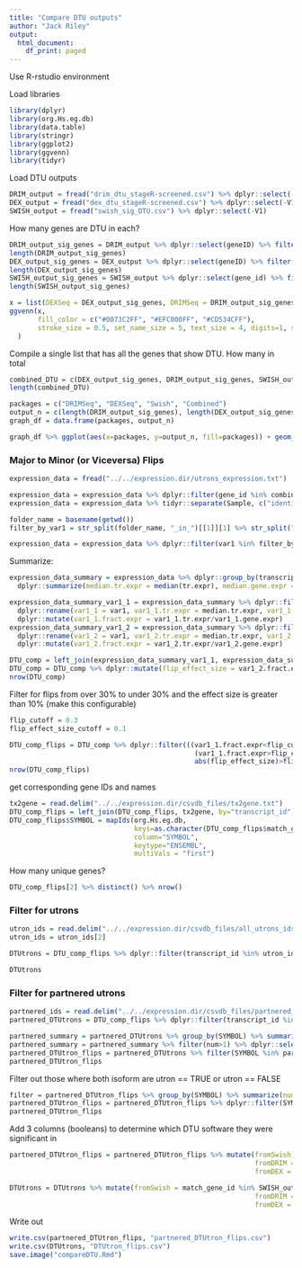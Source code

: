 ---
title: "Compare DTU outputs"
author: "Jack Riley"
output: 
  html_document:
    df_print: paged
---

Use R-rstudio environment

Load libraries

```{r setup, warning = FALSE}
library(dplyr)
library(org.Hs.eg.db)
library(data.table)
library(stringr)
library(ggplot2)
library(ggvenn)
library(tidyr)
```

Load DTU outputs

```{r load_DTU_outputs}
DRIM_output = fread("drim_dtu_stageR-screened.csv") %>% dplyr::select(-V1)
DEX_output = fread("dex_dtu_stageR-screened.csv") %>% dplyr::select(-V1)
SWISH_output = fread("swish_sig_DTU.csv") %>% dplyr::select(-V1)
```

How many genes are DTU in each?

```{r n_genes}
DRIM_output_sig_genes = DRIM_output %>% dplyr::select(geneID) %>% filter(!is.na(geneID)) %>% distinct() %>% unlist()
length(DRIM_output_sig_genes)
DEX_output_sig_genes = DEX_output %>% dplyr::select(geneID) %>% filter(!is.na(geneID)) %>% distinct() %>% unlist()
length(DEX_output_sig_genes)
SWISH_output_sig_genes = SWISH_output %>% dplyr::select(gene_id) %>% filter(!is.na(gene_id)) %>% distinct() %>% unlist()
length(SWISH_output_sig_genes)
```


```{r venn}
x = list(DEXSeq = DEX_output_sig_genes, DRIMSeq = DRIM_output_sig_genes, Swish = SWISH_output_sig_genes)
ggvenn(x, 
       fill_color = c("#0073C2FF", "#EFC000FF", "#CD534CFF"),
       stroke_size = 0.5, set_name_size = 5, text_size = 4, digits=1, show_elements=F
  )
```

Compile a single list that has all the genes that show DTU. How many in total

```{r combined_DTU}
combined_DTU = c(DEX_output_sig_genes, DRIM_output_sig_genes, SWISH_output_sig_genes) %>% unique()
length(combined_DTU)
```

```{r ggplot_comparison}
packages = c("DRIMSeq", "DEXSeq", "Swish", "Combined")
output_n = c(length(DRIM_output_sig_genes), length(DEX_output_sig_genes), length(SWISH_output_sig_genes), length(combined_DTU))
graph_df = data.frame(packages, output_n)

graph_df %>% ggplot(aes(x=packages, y=output_n, fill=packages)) + geom_bar(stat="identity")
```

### Major to Minor (or Viceversa) Flips

```{r load_expression_data}
expression_data = fread("../../expression.dir/utrons_expression.txt")
```

```{r filter_expression_data}
expression_data = expression_data %>% dplyr::filter(gene_id %in% combined_DTU)
expression_data = expression_data %>% tidyr::separate(Sample, c("identifier", "var1", "replicate"), remove=FALSE)

folder_name = basename(getwd())
filter_by_var1 = str_split(folder_name, "_in_")[[1]][1] %>% str_split("_vs_") %>% unlist()

expression_data = expression_data %>% dplyr::filter(var1 %in% filter_by_var1)
```

Summarize:

```{r summarize}
expression_data_summary = expression_data %>% dplyr::group_by(transcript_id, var1) %>%
  dplyr::summarize(median.tr.expr = median(tr.expr), median.gene.expr = median(gene.expr))

expression_data_summary_var1_1 = expression_data_summary %>% dplyr::filter(var1 == filter_by_var1[1]) %>%
  dplyr::rename(var1_1 = var1, var1_1.tr.expr = median.tr.expr, var1_1.gene.expr = median.gene.expr) %>%
  dplyr::mutate(var1_1.fract.expr = var1_1.tr.expr/var1_1.gene.expr)
expression_data_summary_var1_2 = expression_data_summary %>% dplyr::filter(var1 == filter_by_var1[2]) %>%
  dplyr::rename(var1_2 = var1, var1_2.tr.expr = median.tr.expr, var1_2.gene.expr = median.gene.expr) %>%
  dplyr::mutate(var1_2.fract.expr = var1_2.tr.expr/var1_2.gene.expr)
```

```{r compare var1}
DTU_comp = left_join(expression_data_summary_var1_1, expression_data_summary_var1_2, by="transcript_id") 
DTU_comp = DTU_comp %>% dplyr::mutate(flip_effect_size = var1_2.fract.expr-var1_1.fract.expr)
nrow(DTU_comp)
```

Filter for flips from over 30% to under 30% and the effect size is greater than 10% (make this configurable)

```{r filter_flips}
flip_cutoff = 0.3
flip_effect_size_cutoff = 0.1

DTU_comp_flips = DTU_comp %>% dplyr::filter(((var1_1.fract.expr<flip_cutoff & var1_2.fract.expr>flip_cutoff)|
                                              (var1_1.fract.expr>flip_cutoff & var1_2.fract.expr<flip_cutoff))& 
                                              abs(flip_effect_size)>flip_effect_size_cutoff)
nrow(DTU_comp_flips)
```

get corresponding gene IDs and names

```{r add_genes}
tx2gene = read.delim("../../expression.dir/csvdb_files/tx2gene.txt")
DTU_comp_flips = left_join(DTU_comp_flips, tx2gene, by="transcript_id") %>% dplyr::relocate(match_gene_id, .after=transcript_id)
DTU_comp_flips$SYMBOL = mapIds(org.Hs.eg.db,
                               keys=as.character(DTU_comp_flips$match_gene_id),
                               column="SYMBOL",
                               keytype="ENSEMBL",
                               multiVals = "first")
```

How many unique genes?

```{r unique_genes}
DTU_comp_flips[2] %>% distinct() %>% nrow()
```

### Filter for utrons

```{r filter_utrons}
utron_ids = read.delim("../../expression.dir/csvdb_files/all_utrons_ids.txt")
utron_ids = utron_ids[2]
```

```{r filter_utrons_2}
DTUtrons = DTU_comp_flips %>% dplyr::filter(transcript_id %in% utron_ids$transcript_id) %>% relocate(SYMBOL, .after = match_gene_id)
```

```{r head_dtutrons}
DTUtrons
```

### Filter for partnered utrons

```{r filter_partnered_utrons}
partnered_ids = read.delim("../../expression.dir/csvdb_files/partnered_utrons_ids.txt")
partnered_DTUtrons = DTU_comp_flips %>% dplyr::filter(transcript_id %in% partnered_ids$transcript_id | transcript_id %in% partnered_ids$match_transcript_id) %>% dplyr::mutate(utron = transcript_id %in% utron_ids$transcript_id) %>% relocate(SYMBOL, .after=match_gene_id)
```

```{r summarize_partnered_utrons}
partnered_summary = partnered_DTUtrons %>% group_by(SYMBOL) %>% summarize(num = n())
partnered_summary = partnered_summary %>% filter(num>1) %>% dplyr::select(SYMBOL) %>% unlist()
partnered_DTUtron_flips = partnered_DTUtrons %>% filter(SYMBOL %in% partnered_summary) %>% arrange(SYMBOL) %>% relocate(utron, .after=SYMBOL)
partnered_DTUtron_flips
```


Filter out those where both isoform are utron == TRUE or utron == FALSE

```{r filter_isoform_flip}
filter = partnered_DTUtron_flips %>% group_by(SYMBOL) %>% summarize(num = n_distinct(utron)) %>% filter(num==2)
partnered_DTUtron_flips = partnered_DTUtron_flips %>% dplyr::filter(SYMBOL %in% filter$SYMBOL)
partnered_DTUtron_flips
```
Add 3 columns (booleans) to determine which DTU software they were significant in

```{r add_sources}
partnered_DTUtron_flips = partnered_DTUtron_flips %>% mutate(fromSwish = match_gene_id %in% SWISH_output_sig_genes,
                                                             fromDRIM = match_gene_id %in% DRIM_output_sig_genes,
                                                             fromDEX = match_gene_id %in% DEX_output_sig_genes)

DTUtrons = DTUtrons %>% mutate(fromSwish = match_gene_id %in% SWISH_output_sig_genes,
                                                             fromDRIM = match_gene_id %in% DRIM_output_sig_genes,
                                                             fromDEX = match_gene_id %in% DEX_output_sig_genes)
```

Write out

```{r write_out}
write.csv(partnered_DTUtron_flips, "partnered_DTUtron_flips.csv")
write.csv(DTUtrons, "DTUtron_flips.csv")
save.image("compareDTU.Rmd")
```